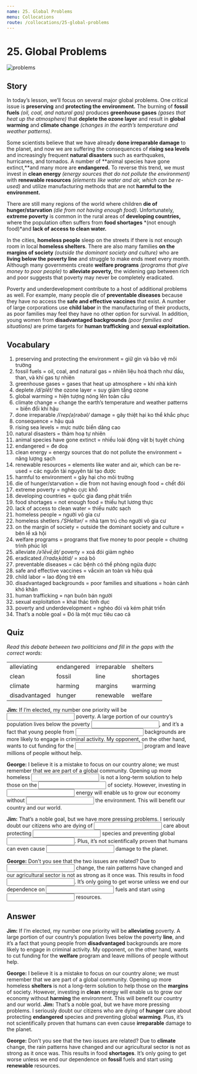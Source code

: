 ```yaml
---
name: 25. Global Problems
menu: Collocations
route: /collocations/25-global-problems
---
```



# 25. Global Problems

<Image src={problemsImg} alt="problems" />

## Story

In today’s lesson, we’ll focus on several major global problems.
One critical issue is **preserving** and **protecting the environment.** The burning of **fossil fuels** _(oil, coal, and natural gas)_ produces **greenhouse gases** _(gases that heat up the atmosphere)_ that **deplete the ozone layer** and result in **global warming** and **climate change** _(changes in the earth’s temperature and weather patterns)_.

Some scientists believe that we have already **done irreparable damage** to the planet, and now we are suffering the consequences of **rising sea levels** and increasingly frequent **natural disasters** such as earthquakes, hurricanes, and tornados. A number of **animal species have gone extinct,**and many more are **endangered.** To reverse this trend, we must invest in **clean energy** _(energy sources that do not pollute the environment)_ with **renewable resources** _(elements like water and air, which can be re-used)_ and utilize manufacturing methods that are not **harmful to the environment.**

There are still many regions of the world where children **die of hunger/starvation** _(die from not having enough food)_. Unfortunately, **extreme poverty** is common in the rural areas of **developing countries,** where the population often suffers from **food shortages** *(not enough food)*and **lack of access to clean water.**

In the cities, **homeless people** sleep on the streets if there is not enough room in local **homeless shelters**. There are also many families **on the margins of society** _(outside the dominant society and culture)_ who are **living below the poverty line** and struggle to make ends meet every month. Although many governments create **welfare programs** _(programs that give money to poor people)_ to **alleviate poverty,** the widening gap between rich and poor suggests that poverty may never be completely eradicated.

Poverty and underdevelopment contribute to a host of additional problems as well. For example, many people die of **preventable diseases** because they have no access the **safe and effective vaccines** that exist. A number of large corporations use **child labor** in the manufacturing of their products, as poor families may feel they have no other option for survival. In addition, young women from **disadvantaged backgrounds** _(poor families and situations)_ are prime targets for **human trafficking** and **sexual exploitation.**

## Vocabulary

1. preserving and protecting the environment = giữ gìn và bảo vệ môi trường
2. fossil fuels = oil, coal, and natural gas = nhiên liệu hoá thạch như dầu, than, và khí gas tự nhiên
3. greenhouse gases = gases that heat up atmosphere = khí nhà kính
4. deplete _/diˈplēt/_ the ozone layer = suy giảm tầng ozone
5. global warming = hiện tượng nóng lên toàn cầu
6. climate change = change the earth’s temperature and weather patterns = biến đổi khí hậu
7. done irreparable _/iˈrep(ə)rəbəl/_ damage = gây thiệt hại ko thể khắc phục
8. consequence = hậu quả
9. rising sea levels = mực nước biển dâng cao
10. natural disasters = thảm hoạ tự nhiên
11. animal species have gone extinct = nhiều loài động vật bị tuyệt chủng
12. endangered = đe doạ
13. clean energy = energy sources that do not pollute the environment = năng lượng sạch
14. renewable resources = elements like water and air, which can be re-used = các nguồn tài nguyên tái tạo được
15. harmful to environment = gây hại cho môi trường
16. die of hunger/starvation = die from not having enough food = chết đói
17. extreme poverty = nghèo cực khổ
18. developing countries = quốc gia đang phát triển
19. food shortages = not enough food = thiếu hụt lương thực
20. lack of access to clean water = thiếu nước sạch
21. homeless people = người vô gia cư
22. homeless shetlers _/ˈSHeltər/_ = nhà tạm trú cho người vô gia cư
23. on the margin of society = outside the dominant society and culture = bên lề xã hội
24. welfare programs = programs that five money to poor people = chương trình phúc lợi
25. alleviate _/əˈlēvēˌāt/_ poverty = xoá đói giảm nghèo
26. eradicated _/iˈradəˌkātid/_ = xoá bỏ
27. preventable diseases = các bệnh có thể phòng ngừa được
28. safe and effective vaccines = vắcxin an toàn và hiệu quả
29. child labor = lao động trẻ em
30. disadvantaged backgrounds = poor families and situations = hoàn cảnh khó khăn
31. human trafficking = nạn buôn bán người
32. sexual exploitation = khai thác tình dục
33. poverty and underdevelopment = nghèo đói và kém phát triển
34. That’s a noble goal = Đó là một mục tiêu cao cả

## Quiz

_Read this debate between two politicians and fill in the gaps with the correct words:_

|               |            |             |           |
| ------------- | ---------- | ----------- | --------- |
| alleviating   | endangered | irreparable | shelters  |
| clean         | fossil     | line        | shortages |
| climate       | harming    | margins     | warming   |
| disadvantaged | hunger     | renewable   | welfare   |

**Jim:** If I’m elected, my number one priority will be <input className="input small-input"/> poverty. A large portion of our country’s population lives below the poverty <input className="input small-input"/>, and it’s a fact that young people from <input className="input small-input"/> backgrounds are more likely to engage in criminal activity. My opponent, on the other hand, wants to cut funding for the <input className="input small-input"/> program and leave millions of people without help.

**George:** I believe it is a mistake to focus on our country alone; we must remember that we are part of a global community. Opening up more homeless <input className="input small-input"/> is not a long-term solution to help those on the <input className="input small-input"/> of society. However, investing in <input className="input small-input"/> energy will enable us to grow our economy without <input className="input small-input"/> the environment. This will benefit our country and our world.

**Jim:** That’s a noble goal, but we have more pressing problems. I seriously doubt our citizens who are dying of <input className="input small-input"/> care about protecting <input className="input small-input"/> species and preventing global <input className="input small-input"/>. Plus, it’s not scientifically proven that humans can even cause <input className="input small-input"/> damage to the planet.

**George:** Don’t you see that the two issues are related? Due to <input className="input small-input"/> change, the rain patterns have changed and our agricultural sector is not as strong as it once was. This results in food <input className="input small-input"/>. It’s only going to get worse unless we end our dependence on <input className="input small-input"/> fuels and start using <input className="input small-input"/> resources.

## Answer

**Jim:** If I’m elected, my number one priority will be **alleviating** poverty. A large portion of our country’s population lives below the poverty **line**, and it’s a fact that young people from **disadvantaged** backgrounds are more likely to engage in criminal activity. My opponent, on the other hand, wants to cut funding for the **welfare** program and leave millions of people without help.

**George:** I believe it is a mistake to focus on our country alone; we must remember that we are part of a global community. Opening up more homeless **shelters** is not a long-term solution to help those on the **margins** of society. However, investing in **clean** energy will enable us to grow our economy without **harming** the environment. This will benefit our country and our world.
**Jim:** That’s a noble goal, but we have more pressing problems. I seriously doubt our citizens who are dying of **hunger** care about protecting **endangered** species and preventing global **warming**. Plus, it’s not scientifically proven that humans can even cause **irreparable** damage to the planet.

**George:** Don’t you see that the two issues are related? Due to **climate** change, the rain patterns have changed and our agricultural sector is not as strong as it once was. This results in food **shortages**. It’s only going to get worse unless we end our dependence on **fossil** fuels and start using **renewable** resources.
